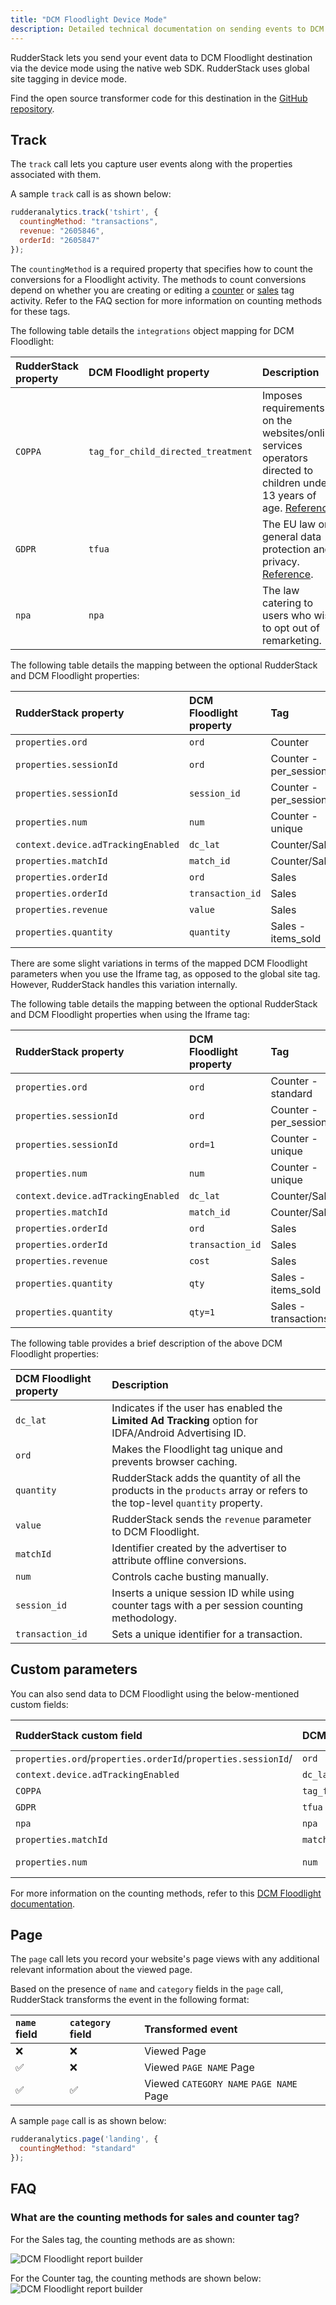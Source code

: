 ```yaml
---
title: "DCM Floodlight Device Mode"
description: Detailed technical documentation on sending events to DCM Floodlight using the RudderStack device mode.
---
```


RudderStack lets you send your event data to DCM Floodlight destination via the <Link to="/destinations/rudderstack-connection-modes/#device-mode">device mode</Link> using the native web SDK. RudderStack uses global site tagging in device mode.

<div class="infoBlock">
Find the open source transformer code for this destination in the <a href="https://github.com/rudderlabs/rudder-sdk-js/tree/production/integrations/DCMFloodlight/">GitHub repository</a>.
</div>

## Track

The <Link to="/event-spec/standard-events/track">`track`</Link> call lets you capture user events along with the properties associated with them.

A sample `track` call is as shown below:

```javascript
rudderanalytics.track('tshirt', {
  countingMethod: "transactions",
  revenue: "2605846",
  orderId: "2605847"
});
```
The `countingMethod` is a required property that specifies how to count the conversions for a Floodlight activity. The methods to count conversions depend on whether you  are creating or editing a [counter](https://support.google.com/campaignmanager/answer/7554821#zippy=%2Cfields-in-event-snippets-for-counter-tags) or [sales](https://support.google.com/campaignmanager/answer/7554821#zippy=%2Cfields-in-event-snippets-for-sales-tags) tag activity. Refer to the <Link to="#faq">FAQ</Link> section for more information on counting methods for these tags.

The following table details the `integrations` object mapping for DCM Floodlight:

| **RudderStack property** | **DCM Floodlight property** | **Description** |
| :--- | :--- | :---|
| `COPPA`| `tag_for_child_directed_treatment`  | Imposes requirements on the websites/online services operators directed to children under 13 years of age. [Reference](https://www.ftc.gov/tips-advice/business-center/privacy-and-security/children%27s-privacy). |
| `GDPR` | `tfua` |  The EU law on general data protection and privacy. [Reference](http://eur-lex.europa.eu/legal-content/EN/TXT/?uri=CELEX%3A32016R0679). |
| `npa` | `npa` | The law catering to users who wish to opt out of remarketing. | 

The following table details the mapping between the optional RudderStack and DCM Floodlight properties:

| RudderStack property | DCM Floodlight property | Tag |
| :--- | :--- |:--- |
| `properties.ord` | `ord` |Counter |
| `properties.sessionId` | `ord` |Counter - per_session |
| `properties.sessionId` | `session_id` | Counter - per_session |
| `properties.num` | `num` | Counter - unique |
| `context.device.adTrackingEnabled` | `dc_lat` | Counter/Sales|
| `properties.matchId` | `match_id` |  Counter/Sales |
| `properties.orderId` | `ord` |  Sales |
| `properties.orderId` | `transaction_id` |  Sales |
| `properties.revenue` | `value` |  Sales |
| `properties.quantity` | `quantity` | Sales - items_sold |

There are some slight variations in terms of the mapped DCM Floodlight parameters when you use the Iframe tag, as opposed to the global site tag. However, RudderStack handles this variation internally.

The following table details the mapping between the optional RudderStack and DCM Floodlight properties when using the Iframe tag:

| RudderStack property | DCM Floodlight property | Tag |
| :--- | :--- |:--- |
| `properties.ord` | `ord` | Counter - standard |
| `properties.sessionId` | `ord` | Counter - per_session  |
| `properties.sessionId` | `ord=1` | Counter - unique |
| `properties.num` | `num` | Counter - unique |
| `context.device.adTrackingEnabled` | `dc_lat` | Counter/Sales |
| `properties.matchId` | `match_id` |  Counter/Sales |
| `properties.orderId` | `ord` |  Sales |
| `properties.orderId` | `transaction_id` |  Sales |
| `properties.revenue` | `cost` |  Sales |
| `properties.quantity` | `qty` | Sales - items_sold |
| `properties.quantity` | `qty=1` | Sales - transactions |

The following table provides a brief description of the above DCM Floodlight properties:

| DCM Floodlight property | Description |
| :----| :-----|
| `dc_lat` | Indicates if the user has enabled the **Limited Ad Tracking** option for IDFA/Android Advertising ID. |
| `ord` | Makes the Floodlight tag unique and prevents browser caching. |
| `quantity` | RudderStack adds the quantity of all the products in the `products` array or refers to the top-level `quantity` property.|
| `value` | RudderStack sends the `revenue` parameter to DCM Floodlight. |
| `matchId` | Identifier created by the advertiser to attribute offline conversions.   |
| `num` | Controls cache busting manually. |
| `session_id` | Inserts a unique session ID while using counter tags with a per session counting methodology.  |
| `transaction_id` | Sets a unique identifier for a transaction. |

## Custom parameters

You can also send data to DCM Floodlight using the below-mentioned custom fields:

| RudderStack custom field | DCM Floodlight property | [Counting method](https://support.google.com/campaignmanager/answer/2823400?hl=en)| 
| :--- | :--- |:--- |
| `properties.ord`/`properties.orderId`/`properties.sessionId`/ | `ord` | All| 
| `context.device.adTrackingEnabled` | `dc_lat`| All |
| `COPPA` | `tag_for_child_directed_treatment` | All | 
| `GDPR` | `tfua` | All | 
| `npa` | `npa` | All | 
| `properties.matchId` | `match_id` | All | 
| `properties.num` | `num` | Counter - unique | 

<div class="infoBlock">
For more information on the counting methods, refer to this <a href="https://support.google.com/campaignmanager/answer/2823400?hl=en">DCM Floodlight documentation</a>.
</div>

## Page

The <Link to="/event-spec/standard-events/page">`page`</Link> call lets you record your website's page views with any additional relevant information about the viewed page.

Based on the presence of `name` and `category` fields in the `page` call, RudderStack transforms the event in the following format:

| `name` field | `category` field | Transformed event | 
| :--- | :--- |:--- |
| ❌ | ❌| Viewed Page |
| ✅ |❌ | Viewed `PAGE NAME` Page |
| ✅  | ✅  | Viewed `CATEGORY NAME` `PAGE NAME` Page |

A sample `page` call is as shown below:

```javascript
rudderanalytics.page('landing', {
  countingMethod: "standard"
});
```
## FAQ

### What are the counting methods for sales and counter tag?

For the Sales tag, the counting methods are as shown:

<img src="../../../assets/event-stream-destinations/sales-tag.png" alt="DCM Floodlight report builder"/>

For the Counter tag, the counting methods are shown below:
<img src="../../../assets/event-stream-destinations/counter-tag.png" alt="DCM Floodlight report builder"/>



